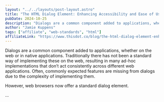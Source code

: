 ```yaml
---
layout: "../../layouts/post-layout.astro"
title: "The HTML Dialog Element: Enhancing Accessibility and Ease of Use"
pubDate: 2024-10-25
description: "Dialogs are a common component added to applications, whether on the web or in native applications. Traditionally there has not been a standard way of implementing these on the web, resulting in many ad-hoc implementations that don’t act consistently across different web applications. Often, commonly expected features are missing from dialogs due to the complexity of implementing them."
author: "Jamie Kuppens"
tags: ["affiliate", "web-standards", "html"]
affiliateLink: "https://www.thisdot.co/blog/the-html-dialog-element-enhancing-accessibility-and-ease-of-use"
---
```


Dialogs are a common component added to applications, whether on the web or in
native applications. Traditionally there has not been a standard way of
implementing these on the web, resulting in many ad-hoc implementations that
don’t act consistently across different web applications. Often, commonly
expected features are missing from dialogs due to the complexity of
implementing them.

However, web browsers now offer a standard dialog element.

...
